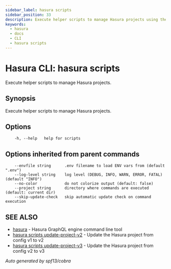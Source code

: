 ```yaml
---
sidebar_label: hasura scripts
sidebar_position: 33
description: Execute helper scripts to manage Hasura projects using the Hasura CLI
keywords:
  - hasura
  - docs
  - CLI
  - hasura scripts
---
```


# Hasura CLI: hasura scripts

Execute helper scripts to manage Hasura projects.

## Synopsis

Execute helper scripts to manage Hasura projects.

## Options

```
    -h, --help   help for scripts
```

## Options inherited from parent commands

```
    --envfile string      .env filename to load ENV vars from (default ".env")
    --log-level string    log level (DEBUG, INFO, WARN, ERROR, FATAL) (default "INFO")
    --no-color            do not colorize output (default: false)
    --project string      directory where commands are executed (default: current dir)
    --skip-update-check   skip automatic update check on command execution
```

## SEE ALSO

- [hasura](/graphql/core/hasura-cli/hasura) - Hasura GraphQL engine command line tool
- [hasura scripts update-project-v2](/graphql/core/hasura-cli/hasura_scripts_update-project-v2) - Update the Hasura project from config v1 to v2
- [hasura scripts update-project-v3](/graphql/core/hasura-cli/hasura_scripts_update-project-v3) - Update the Hasura project from config v2 to v3

_Auto generated by spf13/cobra_
